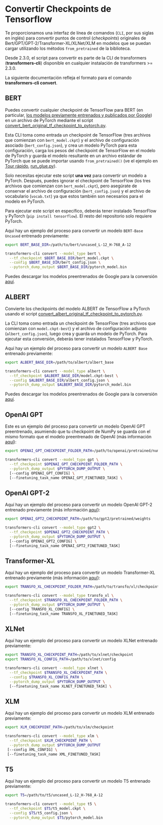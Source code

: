 <!--Copyright 2020 The HuggingFace Team. All rights reserved.

Licensed under the Apache License, Version 2.0 (the "License"); you may not use this file except in compliance with
the License. You may obtain a copy of the License at

http://www.apache.org/licenses/LICENSE-2.0

Unless required by applicable law or agreed to in writing, software distributed under the License is distributed on
an "AS IS" BASIS, WITHOUT WARRANTIES OR CONDITIONS OF ANY KIND, either express or implied. See the License for the
specific language governing permissions and limitations under the License.
-->

# Convertir Checkpoints de Tensorflow

Te proporcionamos una interfaz de línea de comandos (`CLI`, por sus siglas en inglés) para convertir puntos de control (_checkpoints_) originales de Bert/GPT/GPT-2/Transformer-XL/XLNet/XLM en modelos que se puedan cargar utilizando los métodos `from_pretrained` de la biblioteca.

<Tip>

Desde 2.3.0, el script para convertir es parte de la CLI de transformers (**transformers-cli**) disponible en cualquier instalación de transformers >= 2.3.0.

La siguiente documentación refleja el formato para el comando **transformers-cli convert**.

</Tip>

## BERT

Puedes convertir cualquier checkpoint de TensorFlow para BERT (en particular, [los modelos previamente entrenados y publicados por Google](https://github.com/google-research/bert#pre-trained-models)) en un archivo de PyTorch mediante el script [convert_bert_original_tf_checkpoint_to_pytorch.py](https://github.com/huggingface/transformers/tree/main/src/transformers/models/bert/convert_bert_original_tf_checkpoint_to_pytorch.py).

Esta CLI toma como entrada un checkpoint de TensorFlow (tres archivos que comienzan con `bert_model.ckpt`) y el archivo de configuración asociado (`bert_config.json`), y crea un modelo PyTorch para esta configuración, carga los pesos del checkpoint de TensorFlow en el modelo de PyTorch y guarda el modelo resultante en un archivo estándar de PyTorch que se puede importar usando `from_pretrained()` (ve el ejemplo en [Tour rápido](quicktour), [run_glue.py](https://github.com/huggingface/transformers/tree/main/examples/pytorch/text-classification/run_glue.py)).

Solo necesitas ejecutar este script **una vez** para convertir un modelo a PyTorch. Después, puedes ignorar el checkpoint de TensorFlow (los tres archivos que comienzan con `bert_model.ckpt`), pero asegúrate de conservar el archivo de configuración (`bert_config.json`) y el archivo de vocabulario (`vocab.txt`) ya que estos también son necesarios para el modelo en PyTorch.

Para ejecutar este script en específico, deberás tener instalado TensorFlow y PyTorch (`pip install tensorflow`). El resto del repositorio solo requiere PyTorch.

Aquí hay un ejemplo del proceso para convertir un modelo `BERT-Base Uncased` entrenado previamente:

```bash
export BERT_BASE_DIR=/path/to/bert/uncased_L-12_H-768_A-12

transformers-cli convert --model_type bert \
  --tf_checkpoint $BERT_BASE_DIR/bert_model.ckpt \
  --config $BERT_BASE_DIR/bert_config.json \
  --pytorch_dump_output $BERT_BASE_DIR/pytorch_model.bin
```

Puedes descargar los modelos preentrenados de Google para la conversión [aquí](https://github.com/google-research/bert#pre-trained-models).

## ALBERT

Convierte los checkpoints del modelo ALBERT de TensorFlow a PyTorch usando el script [convert_albert_original_tf_checkpoint_to_pytorch.py](https://github.com/huggingface/transformers/tree/main/src/transformers/models/albert/convert_albert_original_tf_checkpoint_to_pytorch.py).

La CLI toma como entrada un checkpoint de TensorFlow (tres archivos que comienzan con `model.ckpt-best`) y el archivo de configuración adjunto (`albert_config.json`), luego crea y guarda un modelo de PyTorch. Para ejecutar esta conversión, deberás tener instalados TensorFlow y PyTorch.

Aquí hay un ejemplo del proceso para convertir un modelo `ALBERT Base` entrenado previamente:

```bash
export ALBERT_BASE_DIR=/path/to/albert/albert_base

transformers-cli convert --model_type albert \
  --tf_checkpoint $ALBERT_BASE_DIR/model.ckpt-best \
  --config $ALBERT_BASE_DIR/albert_config.json \
  --pytorch_dump_output $ALBERT_BASE_DIR/pytorch_model.bin
```

Puedes descargar los modelos preentrenados de Google para la conversión [aquí](https://github.com/google-research/albert#pre-trained-models).

## OpenAI GPT

Este es un ejemplo del proceso para convertir un modelo OpenAI GPT preentrenado, asumiendo que tu checkpoint de NumPy se guarda con el mismo formato que el modelo preentrenado de OpenAI (más información [aquí](https://github.com/openai/finetune-transformer-lm)):

```bash
export OPENAI_GPT_CHECKPOINT_FOLDER_PATH=/path/to/openai/pretrained/numpy/weights

transformers-cli convert --model_type gpt \
  --tf_checkpoint $OPENAI_GPT_CHECKPOINT_FOLDER_PATH \
  --pytorch_dump_output $PYTORCH_DUMP_OUTPUT \
  [--config OPENAI_GPT_CONFIG] \
  [--finetuning_task_name OPENAI_GPT_FINETUNED_TASK] \
```

## OpenAI GPT-2

Aquí hay un ejemplo del proceso para convertir un modelo OpenAI GPT-2 entrenado previamente (más información [aquí](https://github.com/openai/gpt-2)):

```bash
export OPENAI_GPT2_CHECKPOINT_PATH=/path/to/gpt2/pretrained/weights

transformers-cli convert --model_type gpt2 \
  --tf_checkpoint $OPENAI_GPT2_CHECKPOINT_PATH \
  --pytorch_dump_output $PYTORCH_DUMP_OUTPUT \
  [--config OPENAI_GPT2_CONFIG] \
  [--finetuning_task_name OPENAI_GPT2_FINETUNED_TASK]
```

## Transformer-XL

Aquí hay un ejemplo del proceso para convertir un modelo Transformer-XL entrenado previamente (más información [aquí](https://github.com/kimiyoung/transformer-xl/tree/master/tf#obtain-and-evaluate-pretrained-sota-models)):

```bash
export TRANSFO_XL_CHECKPOINT_FOLDER_PATH=/path/to/transfo/xl/checkpoint

transformers-cli convert --model_type transfo_xl \
  --tf_checkpoint $TRANSFO_XL_CHECKPOINT_FOLDER_PATH \
  --pytorch_dump_output $PYTORCH_DUMP_OUTPUT \
  [--config TRANSFO_XL_CONFIG] \
  [--finetuning_task_name TRANSFO_XL_FINETUNED_TASK]
```

## XLNet

Aquí hay un ejemplo del proceso para convertir un modelo XLNet entrenado previamente:

```bash
export TRANSFO_XL_CHECKPOINT_PATH=/path/to/xlnet/checkpoint
export TRANSFO_XL_CONFIG_PATH=/path/to/xlnet/config

transformers-cli convert --model_type xlnet \
  --tf_checkpoint $TRANSFO_XL_CHECKPOINT_PATH \
  --config $TRANSFO_XL_CONFIG_PATH \
  --pytorch_dump_output $PYTORCH_DUMP_OUTPUT \
  [--finetuning_task_name XLNET_FINETUNED_TASK] \
```

## XLM

Aquí hay un ejemplo del proceso para convertir un modelo XLM entrenado previamente:

```bash
export XLM_CHECKPOINT_PATH=/path/to/xlm/checkpoint

transformers-cli convert --model_type xlm \
  --tf_checkpoint $XLM_CHECKPOINT_PATH \
  --pytorch_dump_output $PYTORCH_DUMP_OUTPUT
 [--config XML_CONFIG] \
 [--finetuning_task_name XML_FINETUNED_TASK]
```

## T5

Aquí hay un ejemplo del proceso para convertir un modelo T5 entrenado previamente:

```bash
export T5=/path/to/t5/uncased_L-12_H-768_A-12

transformers-cli convert --model_type t5 \
  --tf_checkpoint $T5/t5_model.ckpt \
  --config $T5/t5_config.json \
  --pytorch_dump_output $T5/pytorch_model.bin
```

